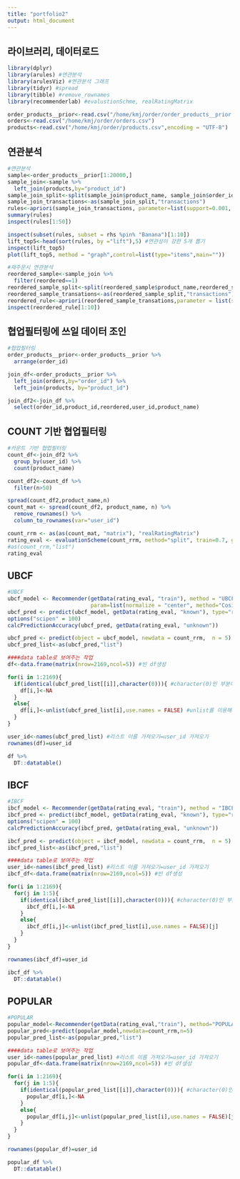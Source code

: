 ```yaml
---
title: "portfolio2"
output: html_document
---
```

<style type="text/css">
.main-container {
  max-width: 1800px;
  margin-left: auto;
  margin-right: auto;
}
</style>

## 라이브러리, 데이터로드
```r
library(dplyr)
library(arules) #연관분석
library(arulesViz) #연관분석 그래프
library(tidyr) #spread
library(tibble) #remove_rownames
library(recommenderlab) #evalustionSchme, realRatingMatrix

order_products__prior<-read.csv("/home/kmj/order/order_products__prior.csv")
orders<-read.csv("/home/kmj/order/orders.csv")
products<-read.csv("/home/kmj/order/products.csv",encoding = "UTF-8")
```


##  연관분석
```r
#연관분석
sample<-order_products__prior[1:20000,]
sample_join<-sample %>%
  left_join(products,by="product_id")
sample_join_split<-split(sample_join$product_name, sample_join$order_id)
sample_join_transactions<-as(sample_join_split,"transactions")
rules<-apriori(sample_join_transactions, parameter=list(support=0.001, confidence=0.8, minlen = 3))
summary(rules)
inspect(rules[1:50])

inspect(subset(rules, subset = rhs %pin% "Banana")[1:10])
lift_top5<-head(sort(rules, by ="lift"),5) #연관성이 강한 5개 뽑기
inspect(lift_top5)
plot(lift_top5, method = "graph",control=list(type="items",main=""))

#재주문시 연관분석
reordered_sample<-sample_join %>%
  filter(reordered==1)
reordered_sample_split<-split(reordered_sample$product_name,reordered_sample$order_id)
reordered_sample_transations<-as(reordered_sample_split,"transactions")
reordered_rule<-apriori(reordered_sample_transations,parameter = list(support=0.001, confidence=0.8, minlen = 3))
inspect(reordered_rule[1:10])
```

## 협업필터링에 쓰일 데이터 조인
```r
#협업필터링
order_products__prior<-order_products__prior %>%
  arrange(order_id)

join_df<-order_products__prior %>%
  left_join(orders,by="order_id") %>%
  left_join(products, by="product_id")

join_df2<-join_df %>%
  select(order_id,product_id,reordered,user_id,product_name)
```

## COUNT 기반 협업필터링
```r
#카운트 기반 협업필터링
count_df<-join_df2 %>%
  group_by(user_id) %>%
  count(product_name)

count_df2<-count_df %>%
  filter(n>50)

spread(count_df2,product_name,n)
count_mat <- spread(count_df2, product_name, n) %>%
  remove_rownames() %>%
  column_to_rownames(var="user_id")

count_rrm <- as(as(count_mat, "matrix"), "realRatingMatrix")
rating_eval <- evaluationScheme(count_rrm, method="split", train=0.7, given=1)
#as(count_rrm,"list")
rating_eval
```


## UBCF
```r
#UBCF
ubcf_model <- Recommender(getData(rating_eval, "train"), method = "UBCF", 
                          param=list(normalize = "center", method="Cosine")) #method:cosine, pearson 유사도 선정방식
ubcf_pred <- predict(ubcf_model, getData(rating_eval, "known"), type="ratings")
options("scipen" = 100)
calcPredictionAccuracy(ubcf_pred, getData(rating_eval, "unknown"))

ubcf_pred <- predict(object = ubcf_model, newdata = count_rrm,  n = 5)
ubcf_pred_list<-as(ubcf_pred,"list")

####data table로 보여주는 작업
df<-data.frame(matrix(nrow=2169,ncol=5)) #빈 df생성 

for(i in 1:2169){
  if(identical(ubcf_pred_list[[i]],character(0))){ #character(0)인 부분이 있어서 판별
    df[i,]<-NA
  }
  else{
    df[i,]<-unlist(ubcf_pred_list[i],use.names = FALSE) #unlist를 이용해서 product_name 각각 하나하나씩 나누기
  }
}

user_id<-names(ubcf_pred_list) #리스트 이름 가져오기=user_id 가져오기
rownames(df)=user_id

df %>%
  DT::datatable()
```

## IBCF
```r
#IBCF
ibcf_model <- Recommender(getData(rating_eval, "train"), method = "IBCF", param=list(k=30)) #k:유사도 값을 계산하는데 고려되는 이웃의 수
ibcf_pred <- predict(ibcf_model, getData(rating_eval, "known"), type="ratings")
options("scipen" = 100)
calcPredictionAccuracy(ibcf_pred, getData(rating_eval, "unknown"))

ibcf_pred <- predict(object = ibcf_model, newdata = count_rrm,  n = 5) 
ibcf_pred_list<-as(ibcf_pred,"list")

####data table로 보여주는 작업
user_id<-names(ibcf_pred_list) #리스트 이름 가져오기=user_id 가져오기
ibcf_df<-data.frame(matrix(nrow=2169,ncol=5)) #빈 df생성 

for(i in 1:2169){
  for(j in 1:5){
    if(identical(ibcf_pred_list[[i]],character(0))){ #character(0)인 부분이 있어서 판별
      ibcf_df[i,]<-NA
    } 
    else{
      ibcf_df[i,j]<-unlist(ibcf_pred_list[i],use.names = FALSE)[j]
    }
  }
}

rownames(ibcf_df)=user_id

ibcf_df %>%
  DT::datatable()
```

## POPULAR
```r
#POPULAR
popular_model<-Recommender(getData(rating_eval,"train"), method="POPULAR")
popular_pred<-predict(popular_model,newdata=count_rrm,n=5)
popular_pred_list<-as(popular_pred,"list")

####data table로 보여주는 작업
user_id<-names(popular_pred_list) #리스트 이름 가져오기=user_id 가져오기
popular_df<-data.frame(matrix(nrow=2169,ncol=5)) #빈 df생성 

for(i in 1:2169){
  for(j in 1:5){
    if(identical(popular_pred_list[[i]],character(0))){ #character(0)인 부분이 있어서 판별
      popular_df[i,]<-NA
    } 
    else{
      popular_df[i,j]<-unlist(popular_pred_list[i],use.names = FALSE)[j]
    }
  }
}

rownames(popular_df)=user_id

popular_df %>%
  DT::datatable()
```

